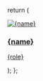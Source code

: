   return (
    <a
      href={href}
      target="_blank"
      className="card block not-prose font-normal group relative my-2 ring-2 rounded-lg bg-purple-400 dark:bg-purple-600"
    >
      <div className="flex items-center gap-2 p-4 hover:bg-blue-900">
        <div className="flex-shrink-0">
          <img
            src={img}
            alt={name}
            className="w-12 h-12 rounded-full object-cover"
          />
        </div>
        <div className="flex-grow">
          <h3 className="text-base font-semibold mb-0.5 text-inherit">
            {name}
          </h3>
          <p className="text-sm text-gray-600 dark:text-gray-400 m-0">{role}</p>
        </div>
      </div>
    </a>
  );
};
